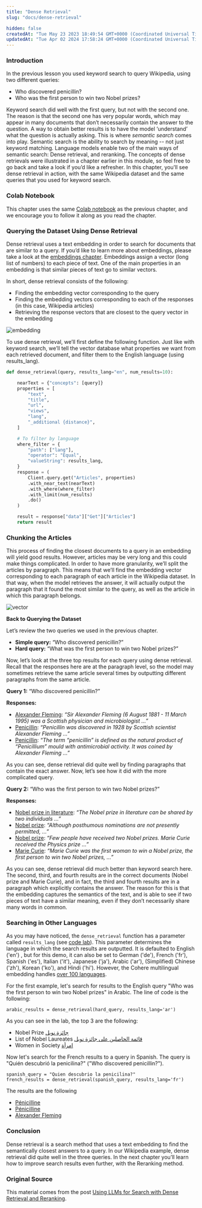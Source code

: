 ```yaml
---
title: "Dense Retrieval"
slug: "docs/dense-retrieval"

hidden: false
createdAt: "Tue May 23 2023 18:49:54 GMT+0000 (Coordinated Universal Time)"
updatedAt: "Tue Apr 02 2024 17:58:24 GMT+0000 (Coordinated Universal Time)"
---
```

### Introduction

In the previous lesson you used keyword search to query Wikipedia, using two different queries:

- Who discovered penicillin?
- Who was the first person to win two Nobel prizes?

Keyword search did well with the first query, but not with the second one. The reason is that the second one has very popular words, which may appear in many documents that don’t necessarily contain the answer to the question. A way to obtain better results is to have the model ‘understand’ what the question is actually asking. This is where _semantic search_ comes into play. Semantic search is the ability to search by meaning -- not just keyword matching. Language models enable two of the main ways of semantic search: Dense retrieval, and reranking. The concepts of dense retrievals were illustrated in a chapter earlier in this module, so feel free to go back and take a look if you’d like a refresher. In this chapter, you'll see dense retrieval in action, with the same Wikipedia dataset and the same queries that you used for keyword search.

### Colab Notebook

This chapter uses the same [Colab notebook](https://colab.research.google.com/github/cohere-ai/cohere-developer-experience/blob/main/notebooks/llmu/End_To_End_Wikipedia_Search.ipynb) as the previous chapter, and we encourage you to follow it along as you read the chapter.

### Querying the Dataset Using Dense Retrieval

Dense retrieval uses a text embedding in order to search for documents that are similar to a query. If you’d like to learn more about embeddings, please take a look at the [embeddings chapter](/docs/text-embeddings). Embeddings assign a vector (long list of numbers) to each piece of text. One of the main properties in an embedding is that similar pieces of text go to similar vectors.

In short, dense retrieval consists of the following:

- Finding the embedding vector corresponding to the query
- Finding the embedding vectors corresponding to each of the responses (in this case, Wikipedia articles)
- Retrieving the response vectors that are closest to the query vector in the embedding

<img src='../../../assets/images/8aae2ca-image.png' alt='embedding' />


To use dense retrieval, we’ll first define the following function. Just like with keyword search, we’ll tell the vector database what properties we want from each retrieved document, and filter them to the English language (using results_lang).

```python PYTHON
def dense_retrieval(query, results_lang="en", num_results=10):

    nearText = {"concepts": [query]}
    properties = [
        "text",
        "title",
        "url",
        "views",
        "lang",
        "_additional {distance}",
    ]

    # To filter by language
    where_filter = {
        "path": ["lang"],
        "operator": "Equal",
        "valueString": results_lang,
    }
    response = (
        Client.query.get("Articles", properties)
        .with_near_text(nearText)
        .with_where(where_filter)
        .with_limit(num_results)
        .do()
    )

    result = response["data"]["Get"]["Articles"]
    return result
```

### Chunking the Articles

This process of finding the closest documents to a query in an embedding will yield good results. However, articles may be very long and this could make things complicated. In order to have more granularity, we’ll split the articles by paragraph. This means that we’ll find the embedding vector corresponding to each paragraph of each article in the Wikipedia dataset. In that way, when the model retrieves the answer, it will actually output the paragraph that it found the most similar to the query, as well as the article in which this paragraph belongs.


<img src='../../../assets/images/6546148-image.png' alt='vector' />

**Back to Querying the Dataset**

Let’s review the two queries we used in the previous chapter.

- **Simple query:** “Who discovered penicillin?”
- **Hard query:** “What was the first person to win two Nobel prizes?”

Now, let’s look at the three top results for each query using dense retrieval. Recall that the responses here are at the paragraph level, so the model may sometimes retrieve the same article several times by outputting different paragraphs from the same article.

**Query 1:** “Who discovered penicillin?”

**Responses:**

- [Alexander Fleming](https://en.wikipedia.org/wiki?curid=1937): _“Sir Alexander Fleming (6 August 1881 - 11 March 1995) was a Scottish physician and microbiologist …”_
- [Penicillin](https://en.wikipedia.org/wiki?curid=23312): _“Penicillin was discovered in 1928 by Scottish scientist Alexander Fleming …”_
- [Penicillin](https://en.wikipedia.org/wiki?curid=23312): _“The term “penicillin” is defined as the natural product of “Penicillium” mould with antimicrobial activity. It was coined by Alexander Fleming ...”_

As you can see, dense retrieval did quite well by finding paragraphs that contain the exact answer. Now, let’s see how it did with the more complicated query.

**Query 2:** “Who was the first person to win two Nobel prizes?”

**Responses:**

- [Nobel prize in literature](<>): _“The Nobel prize in literature can be shared by two individuals …”_
- [Nobel prize](https://en.wikipedia.org/wiki?curid=23385442): _“Although posthumous nominations are not presently permitted, …”_
- [Nobel prize](https://en.wikipedia.org/wiki?curid=23385442): _“Few people have received two Nobel prizes. Marie Curie received the Physics prize …”_
- [Marie Curie](https://en.wikipedia.org/wiki?curid=20408): _“Marie Curie was the first woman to win a Nobel prize, the first person to win two Nobel prizes, …”_

As you can see, dense retrieval did much better than keyword search here. The second, third, and fourth results are in the correct documents (Nobel prize and Marie Curie), and in fact, the third and fourth results are in a paragraph which explicitly contains the answer. The reason for this is that the embedding captures the semantics of the text, and is able to see if two pieces of text have a similar meaning, even if they don’t necessarily share many words in common.

### Searching in Other Languages

As you may have noticed, the `dense_retrieval` function has a parameter called `results_lang` (see [code lab](https://colab.research.google.com/github/cohere-ai/cohere-developer-experience/blob/main/notebooks/End_To_End_Wikipedia_Search.ipynb#scrollTo=kbeNQtzAMagI&line=2&uniqifier=1)).  This parameter determines the language in which the search results are outputted. It is defaulted to English ('en') , but for this demo, it can also be set to German ('de'), French ('fr'), Spanish ('es'), Italian ('it'), Japanese ('ja'), Arabic ('ar'), (Simplified) Chinese ('zh'), Korean ('ko'), and Hindi ('hi'). However, the Cohere multilingual embedding handles [over 100 languages](https://cohere.com/blog/multilingual/).

For the first example, let's search for results to the English query "Who was the first person to win two Nobel prizes" in Arabic. The line of code is the following:

```
arabic_results = dense_retrieval(hard_query, results_lang='ar')
```

As you can see in the lab, the top 3 are the following:

- Nobel Prize [جائزة نوبل](https://ar.wikipedia.org/wiki?curid=1979)
- List of Nobel Laureates [قائمة الحاصلين على جائزة نوبل](https://ar.wikipedia.org/wiki?curid=1064904)
- Women in Society [امرأة](https://ar.wikipedia.org/wiki?curid=21220)

Now let's search for the French results to a query in Spanish. The query is "Quién descubrió la penicilina?" ("Who discovered penicillin?").

```
spanish_query = "Quien descubrio la penicilina?"
french_results = dense_retrieval(spanish_query, results_lang='fr')
```

The results are the following

- [Pénicilline](https://fr.wikipedia.org/wiki?curid=92634)
- [Pénicilline](https://fr.wikipedia.org/wiki?curid=92634)
- [Alexander Fleming](https://fr.wikipedia.org/wiki?curid=27093)

### Conclusion

Dense retrieval is a search method that uses a text embedding to find the semantically closest answers to a query. In our Wikipedia example, dense retrieval did quite well in the three queries. In the next chapter you’ll learn how to improve search results even further, with the Reranking method.

### Original Source

This material comes from the post [Using LLMs for Search with Dense Retrieval and Reranking](https://txt.cohere.com/using-llms-for-search/).
